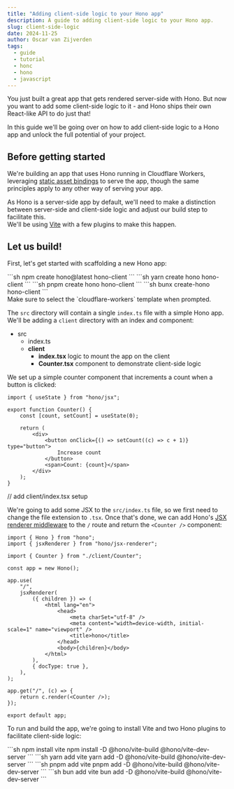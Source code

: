 ```yaml
---
title: "Adding client-side logic to your Hono app"
description: A guide to adding client-side logic to your Hono app.
slug: client-side-logic
date: 2024-11-25
author: Oscar van Zijverden
tags:
  - guide
  - tutorial
  - honc
  - hono
  - javascript
---
```



You just built a great app that gets rendered server-side with Hono.
But now you want to add some client-side logic to it - and Hono ships their own
React-like API to do just that!

In this guide we'll be going over on how to add client-side logic to a Hono app
and unlock the full potential of your project.

## Before getting started

We're building an app that uses Hono running in Cloudflare Workers, leveraging
[static asset bindings](https://developers.cloudflare.com/workers/static-assets/binding/)
to serve the app, though the same principles apply to any other way of serving
your app.

As Hono is a server-side app by default, we'll need to make a distinction
between server-side and client-side logic and adjust our build step to
facilitate this.\
We'll be using [Vite](https://vitejs.dev) with a few plugins to make this
happen.

## Let us build!

First, let's get started with scaffolding a new Hono app:

<Tabs>
<TabItem label="npm">
```sh
npm create hono@latest hono-client
```
</TabItem>

<TabItem label="yarn">
```sh
yarn create hono hono-client
```
</TabItem>

<TabItem label="pnpm">
```sh
pnpm create hono hono-client
```
</TabItem>

<TabItem label="bun">
```sh
bunx create-hono hono-client
```
</TabItem>
</Tabs>

<Aside>
Make sure to select the `cloudflare-workers` template when prompted.
</Aside>

The `src` directory will contain a single `index.ts` file with a simple Hono
app. We'll be adding a `client` directory with an index and component:

<FileTree>

- src
  - index.ts
  - **client**
    - **index.tsx** logic to mount the app on the client
    - **Counter.tsx** component to demonstrate client-side logic

</FileTree>

We set up a simple counter component that increments a count when a button is
clicked:

```tsx title="src/client/Counter.tsx"
import { useState } from "hono/jsx";

export function Counter() {
	const [count, setCount] = useState(0);

	return (
		<div>
			<button onClick={() => setCount((c) => c + 1)} type="button">
				Increase count
			</button>
			<span>Count: {count}</span>
		</div>
	);
}
```

// add client/index.tsx setup

We're going to add some JSX to the `src/index.ts` file, so we first need to
change the file extension to `.tsx`.
Once that's done, we can add Hono's
[JSX renderer middleware](https://hono.dev/docs/middleware/builtin/jsx-renderer)
to the `/` route and return the `<Counter />` component:

```tsx title="src/index.tsx" {2, 4, 8-23, 26}
import { Hono } from "hono";
import { jsxRenderer } from "hono/jsx-renderer";

import { Counter } from "./client/Counter";

const app = new Hono();

app.use(
	"/",
	jsxRenderer(
		({ children }) => (
			<html lang="en">
				<head>
					<meta charSet="utf-8" />
					<meta content="width=device-width, initial-scale=1" name="viewport" />
					<title>hono</title>
				</head>
				<body>{children}</body>
			</html>
		),
		{ docType: true },
	),
);

app.get("/", (c) => {
	return c.render(<Counter />);
});

export default app;
```


To run and build the app, we're going to install Vite and two Hono plugins to
facilitate client-side logic:

<Tabs>
<TabItem label="npm">
```sh
npm install vite
npm install -D @hono/vite-build @hono/vite-dev-server
```
</TabItem>

<TabItem label="yarn">
```sh
yarn add vite
yarn add -D @hono/vite-build @hono/vite-dev-server
```
</TabItem>

<TabItem label="pnpm">
```sh
pnpm add vite
pnpm add -D @hono/vite-build @hono/vite-dev-server
```
</TabItem>

<TabItem label="bun">
```sh
bun add vite
bun add -D @hono/vite-build @hono/vite-dev-server
```
</TabItem>
</Tabs>
